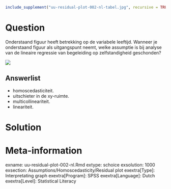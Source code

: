 ```r
include_supplement("uu-residual-plot-002-nl-tabel.jpg", recursive = TRUE)
```



Question
========
Onderstaand figuur heeft betrekking op de variabele leeftijd. Wanneer je onderstaand figuur als uitgangspunt neemt, welke assumptie is bij analyse van de 	lineaire regressie van begeleiding op zelfstandigheid geschonden?

![](uu-residual-plot-002-nl-tabel.jpg)

Answerlist
----------
* homoscedasticiteit.
* uitschieter in de xy-ruimte.
* multicollineariteit.
* lineariteit.


Solution
========



Meta-information
================
exname: uu-residual-plot-002-nl.Rmd
extype: schoice
exsolution: 1000
exsection: Assumptions/Homoscedasticity/Residual plot
exextra[Type]: Interpretating graph
exextra[Program]: SPSS
exextra[Language]: Dutch
exextra[Level]: Statistical Literacy
